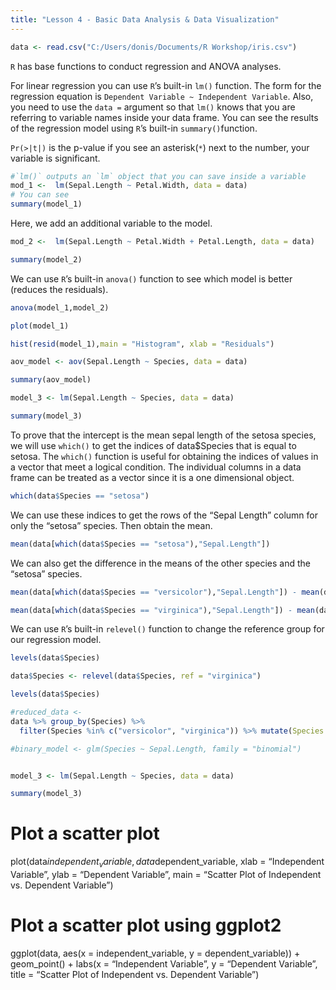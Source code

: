 ---
title: "Lesson 4 - Basic Data Analysis & Data Visualization"
---


```{r}
data <- read.csv("C:/Users/donis/Documents/R Workshop/iris.csv")
```


`R` has base functions to conduct regression and ANOVA analyses.

For linear regression you can use `R`'s built-in `lm()` function. The form for the regression equation is `Dependent Variable ~ Independent Variable`. Also, you need to use the `data =` argument so that `lm()` knows that you are referring to variable names inside your data frame. You can see the results of the regression model using `R`'s built-in `summary()`function. 

`Pr(>|t|)` is the p-value if you see an asterisk(`*`) next to the number, your variable is significant.

```{r}
#`lm()` outputs an `lm` object that you can save inside a variable
mod_1 <-  lm(Sepal.Length ~ Petal.Width, data = data)
# You can see
summary(model_1)
```

Here, we add an additional variable to the model.
```{r}
mod_2 <-  lm(Sepal.Length ~ Petal.Width + Petal.Length, data = data)

summary(model_2)
```

We can use `R`'s built-in `anova()` function to see which model is better (reduces the residuals).
```{r}
anova(model_1,model_2)
```

```{r}
plot(model_1)
```



```{r}
hist(resid(model_1),main = "Histogram", xlab = "Residuals")
```



```{r}
aov_model <- aov(Sepal.Length ~ Species, data = data)

summary(aov_model)
```

```{r}
model_3 <- lm(Sepal.Length ~ Species, data = data)

summary(model_3)
```
To prove that the intercept is the mean sepal length of the setosa species, we will use `which()` to get the indices of data$Species that is equal to setosa. The `which()` function is useful for obtaining the indices of values in a vector that meet a logical condition. The individual columns in a data frame can be treated as a vector since it is a one dimensional object.


```{r}
which(data$Species == "setosa")
```
We can use these indices to get the rows of the "Sepal Length" column for only the "setosa" species. Then obtain the mean.

```{r}
mean(data[which(data$Species == "setosa"),"Sepal.Length"])
```
We can also get the difference in the means of the other species and the "setosa" species.
```{r}
mean(data[which(data$Species == "versicolor"),"Sepal.Length"]) - mean(data[which(data$Species == "setosa"),"Sepal.Length"]) 
```

```{r}
mean(data[which(data$Species == "virginica"),"Sepal.Length"]) - mean(data[which(data$Species == "setosa"),"Sepal.Length"]) 
```


We can use `R`'s built-in `relevel()` function to change the reference group for our regression model.
```{r}
levels(data$Species)

data$Species <- relevel(data$Species, ref = "virginica")

levels(data$Species)

```






```{r}
#reduced_data <-
data %>% group_by(Species) %>% 
  filter(Species %in% c("versicolor", "virginica")) %>% mutate(Species = relevel(c("versicolor" = 0, "virginica" = 1)))

#binary_model <- glm(Species ~ Sepal.Length, family = "binomial")



```






```{r}
model_3 <- lm(Sepal.Length ~ Species, data = data)

summary(model_3)
```




# Plot a scatter plot
plot(data$independent_variable, data$dependent_variable,
     xlab = "Independent Variable", ylab = "Dependent Variable", 
     main = "Scatter Plot of Independent vs. Dependent Variable")

# Plot a scatter plot using ggplot2
ggplot(data, aes(x = independent_variable, y = dependent_variable)) +
  geom_point() +
  labs(x = "Independent Variable", y = "Dependent Variable", 
       title = "Scatter Plot of Independent vs. Dependent Variable")
